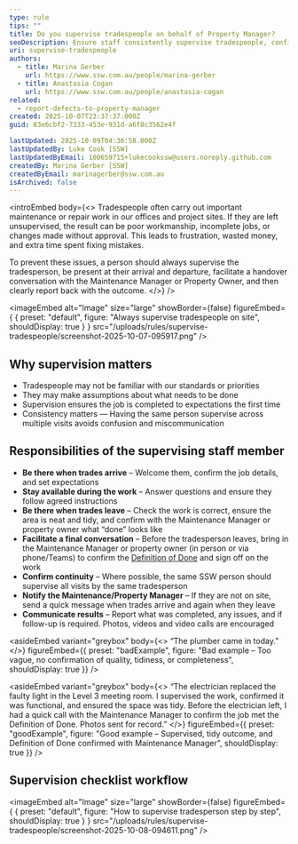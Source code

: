 ```yaml
---
type: rule
tips: ""
title: Do you supervise tradespeople on behalf of Property Manager?
seoDescription: Ensure staff consistently supervise tradespeople, confirm work quality and tidiness, facilitate conversations with the Maintenance Manager or Property Owner to agree on the Definition of Done.
uri: supervise-tradespeople
authors:
  - title: Marina Gerber
    url: https://www.ssw.com.au/people/marina-gerber
  - title: Anastasia Cogan
    url: https://www.ssw.com.au/people/anastasia-cogan
related:
  - report-defects-to-property-manager
created: 2025-10-07T23:37:37.000Z
guid: 83e6cbf2-7333-453e-931d-a6f8c3562e4f

lastUpdated: 2025-10-09T04:36:58.000Z
lastUpdatedBy: Luke Cook [SSW]
lastUpdatedByEmail: 100659715+lukecookssw@users.noreply.github.com
createdBy: Marina Gerber [SSW]
createdByEmail: marinagerber@ssw.com.au
isArchived: false
---
```


<introEmbed
  body={<>
Tradespeople often carry out important maintenance or repair work in our offices and project sites. If they are left unsupervised, the result can be poor workmanship, incomplete jobs, or changes made without approval. This leads to frustration, wasted money, and extra time spent fixing mistakes.

To prevent these issues, a person should always supervise the tradesperson, be present at their arrival and departure, facilitate a handover conversation with the Maintenance Manager or Property Owner, and then clearly report back with the outcome.
  </>}
/>

<imageEmbed
  alt="Image"
  size="large"
  showBorder={false}
  figureEmbed={ {
    preset: "default",
    figure: "Always supervise tradespeople on site",
    shouldDisplay: true
  } }
  src="/uploads/rules/supervise-tradespeople/screenshot-2025-10-07-095917.png"
/>

## Why supervision matters

* Tradespeople may not be familiar with our standards or priorities
* They may make assumptions about what needs to be done
* Supervision ensures the job is completed to expectations the first time
* Consistency matters — Having the same person supervise across multiple visits avoids confusion and miscommunication

## Responsibilities of the supervising staff member

* **Be there when trades arrive** – Welcome them, confirm the job details, and set expectations
* **Stay available during the work** – Answer questions and ensure they follow agreed instructions
* **Be there when trades leave** – Check the work is correct, ensure the area is neat and tidy, and confirm with the Maintenance Manager or property owner what “done” looks like
* **Facilitate a final conversation** – Before the tradesperson leaves, bring in the Maintenance Manager or property owner (in person or via phone/Teams) to confirm the [Definition of Done](/definition-of-done) and sign off on the work
* **Confirm continuity** – Where possible, the same SSW person should supervise all visits by the same tradesperson
* **Notify the Maintenance/Property Manager** – If they are not on site, send a quick message when trades arrive and again when they leave
* **Communicate results** – Report what was completed, any issues, and if follow-up is required. Photos, videos and video calls are encouraged

<asideEmbed
  variant="greybox"
  body={<>
    “The plumber came in today.”
  </>}
  figureEmbed={{
    preset: "badExample",
    figure: "Bad example – Too vague, no confirmation of quality, tidiness, or completeness",
    shouldDisplay: true
  }}
/>

<asideEmbed
  variant="greybox"
  body={<>
    “The electrician replaced the faulty light in the Level 3 meeting room. I supervised the work, confirmed it was functional, and ensured the space was tidy.
Before the electrician left, I had a quick call with the Maintenance Manager to confirm the job met the Definition of Done. Photos sent for record.”
  </>}
  figureEmbed={{
    preset: "goodExample",
    figure: "Good example – Supervised, tidy outcome, and Definition of Done confirmed with Maintenance Manager",
    shouldDisplay: true
  }}
/>

## Supervision checklist workflow


<imageEmbed
  alt="Image"
  size="large"
  showBorder={false}
  figureEmbed={ {
    preset: "default",
    figure: "How to supervise tradesperson step by step",
    shouldDisplay: true
  } }
  src="/uploads/rules/supervise-tradespeople/screenshot-2025-10-08-094611.png"
/>
